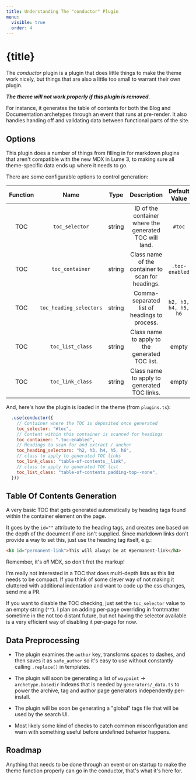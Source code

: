 ```yaml
---
title: Understanding The "conductor" Plugin
menu:
  visible: true
  order: 4
---
```


# {title}

The _conductor_ plugin is a plugin that does little things to make 
the theme work nicely, but things that are also a little too small
to warrant their own plugin.

***The theme will not work properly if this plugin is removed.***

For instance, it generates the table of contents for both the Blog
and Documentation archetypes through an event that runs at pre-render.
It also handles handing off and validating data between functional 
parts of the site.

## Options

This plugin does a number of things from filling in for markdown 
plugins that aren't compatible with the new MDX in Lume 3, to 
making sure all theme-specific data ends up where it needs to go.

There are some configurable options to control generation:

| Function | Name | Type | Description | Default Value | Configured Value |
|:-:|:-:|:-:|:-:|:-:|:-:|
| TOC | `toc_selector` | string | ID of the container where the generated TOC will land. | `#toc` | `#toc` |
| TOC | `toc_container` | string | Class name of the container to scan for headings. | `.toc-enabled` | `.toc-enabled` |
| TOC | `toc_heading_selectors` | string | Comma-separated list of headings to process. | `h2, h3, h4, h5, h6` | `h2, h3, h4, h5, h6` |
| TOC | `toc_list_class` | string | Class name to apply to the generated TOC list. | empty | `table-of-contents padding-top--none` |
| TOC | `toc_link_class` | string | Class name to apply to generated TOC links. | empty | `table-of-contents__link` |

And, here's how the plugin is loaded in the theme (from `plugins.ts`):

```js
  .use(conductor({
    // Container where the TOC is deposited once generated
    toc_selector: "#toc",
    // Content within this container is scanned for headings
    toc_container: ".toc-enabled",
    // Headings to scan for and extract / anchor 
    toc_heading_selectors: "h2, h3, h4, h5, h6",
    // class to apply to generated TOC links
    toc_link_class: "table-of-contents__link",
    // class to apply to generated TOC list
    toc_list_class: "table-of-contents padding-top--none",
  }))
```

## Table Of Contents Generation

A very basic TOC that gets generated automatically by heading tags found within the 
container element on the page. 

It goes by the `id=""` attribute to the heading tags, and creates one based on the 
depth of the document if one isn't supplied. Since markdown links don't provide a way 
to set this, just use the heading tag itself, e.g.:

```html
<h3 id="permanent-link">This will always be at #permanent-link</h3>
```

Remember, it's _all_ MDX, so don't fret the markup!

I'm really not interested in a TOC that does multi-depth lists as this list needs to be
compact. If you think of some clever way of not making it cluttered with additional
indentation and want to code up the css changes, send me a PR.

If you want to disable the TOC checking, just set the `toc_selector` value to an empty
string (`""`). I plan on adding per-page overriding in frontmatter sometime in the not 
too distant future, but not having the selector available is a very efficient way of 
disabling it per-page for now.

## Data Preprocessing

  - The plugin examines the `author` key, transforms spaces to dashes, 
    and then saves it as `safe_author` so it's easy to use without constantly 
    calling `.replace()` in templates.

  - The plugin will soon be generating a list of `waypoint` -> `archetype.basedir` indexes
    that is needed by `generators/_data.ts` to power the archive, tag and author page 
    generators independently per-install.

  - The plugin will be soon be generating a "global" tags file that will be used by the search 
    UI.

  - Most likely some kind of checks to catch common misconfiguration and warn with something 
    useful before undefined behavior happens.

## Roadmap

Anything that needs to be done through an event or on startup to make the theme
function properly can go in the conductor, that's what it's here for. 